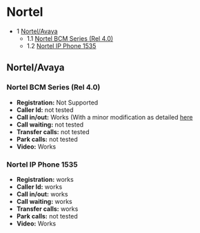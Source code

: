 
# Nortel 

 

* 1 [Nortel/Avaya](#nortelavaya)  
   * 1.1 [Nortel BCM Series (Rel 4.0)](#nortel-bcm-series-rel-40)  
   * 1.2 [Nortel IP Phone 1535](#nortel-ip-phone-1535)

## Nortel/Avaya

### Nortel BCM Series (Rel 4.0)

* **Registration:** Not Supported
* **Caller Id:** not tested
* **Call in/out:** Works (With a minor modification as detailed [here](https://wiki.freeswitch.org/wiki/Connecting%5FFreeswitch%5FAnd%5FNortel "Connecting Freeswitch And Nortel")
* **Call waiting:** not tested
* **Transfer calls:** not tested
* **Park calls:** not tested
* **Video:** Works

### Nortel IP Phone 1535

* **Registration:** works
* **Caller Id:** works
* **Call in/out:** works
* **Call waiting:** works
* **Transfer calls:** works
* **Park calls:** not tested
* **Video:** Works


